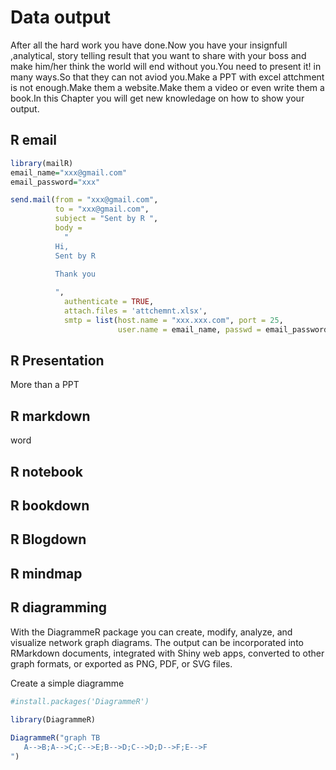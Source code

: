 # Data output

After all the hard work you have done.Now you have  your insignfull ,analytical, story telling result that you want to share with your boss and make him/her think the world will end without you.You need to present it! in many ways.So that they can not aviod you.Make a PPT with excel attchment is not enough.Make them a website.Make them a video or even write them a book.In this Chapter you will get new knowledage on how to show your output.


## R email

```r
library(mailR)
email_name="xxx@gmail.com"
email_password="xxx"

send.mail(from = "xxx@gmail.com",
          to = "xxx@gmail.com",
          subject = "Sent by R ",
          body =
            "
          Hi,
          Sent by R

          Thank you
          
          ",
            authenticate = TRUE,
            attach.files = 'attchemnt.xlsx',
            smtp = list(host.name = "xxx.xxx.com", port = 25,
                        user.name = email_name, passwd = email_password, tls = TRUE)) 

```





## R Presentation
More than a PPT


## R markdown

word



## R notebook

## R bookdown

## R Blogdown

## R mindmap

## R diagramming

With the DiagrammeR package you can create, modify, analyze, and visualize network graph diagrams. The output can be incorporated into RMarkdown documents, integrated with Shiny web apps, converted to other graph formats, or exported as PNG, PDF, or SVG files.

Create a simple diagramme
```r
#install.packages('DiagrammeR')

library(DiagrammeR)
  
DiagrammeR("graph TB
   A-->B;A-->C;C-->E;B-->D;C-->D;D-->F;E-->F
")  
```  
  
  




